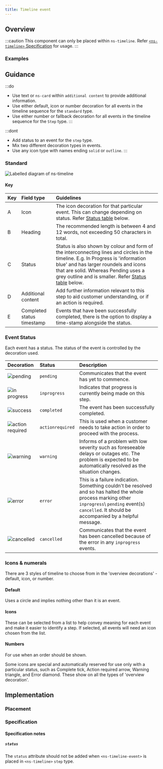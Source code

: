 ```yaml
---
title: Timeline event
---
```




## Overview

<CompDetails name={componentName} />

:::caution
This component can only be placed within `ns-timeline`. Refer [`<ns-timeline>` Specification](/components/ns-timeline#specification-slots) for usage.
:::

### Examples

<Tabs>
  <TabItem label="Standard">
    <ExampleViewer type="standard" />
  </TabItem>
  <TabItem label="Pending">
    <ExampleViewer type="pending" />
  </TabItem>
  <TabItem label="In Progress">
    <ExampleViewer type="in-progress" />
  </TabItem>  
  <TabItem label="Action Required">
    <ExampleViewer type="action-required" />
  </TabItem>
  <TabItem label="Warning">
    <ExampleViewer type="warning" />
  </TabItem>
  <TabItem label="Error">
    <ExampleViewer type="error" />
  </TabItem>
  <TabItem label="Completed">
    <ExampleViewer type="completed" />
  </TabItem>
  <TabItem label="Cancelled">
    <ExampleViewer type="cancelled" />
  </TabItem>
</Tabs>


## Guidance

:::do
- Use text or `ns-card` within `additional content` to provide additional information.
- Use either default, icon or number decoration for all events in the timeline sequence for the `standard` type.
- Use either number or fallback decoration for all events in the timeline sequence for the `Step` type.
:::

:::dont
- Add status to an event for the `step` type.
- Mix two different decoration types in events.
- Use any icon type with names ending `solid` or `outline`.
:::

### Standard

![Labelled diagram of ns-timeline](@assets/components/ns-timeline-event/guidance.webp)

#### Key

| Key | Field type | Guidelines |
| :--- | :--- | :--- |
| <span class="marker">A</span> | Icon | The icon decoration for that particular event. This can change depending on status. Refer [Status table](#event-status) below. |
| <span class="marker">B</span> | Heading | The recommended length is between 4 and 12 words, not exceeding 50 characters in total. |
| <span class="marker">C</span> | Status | Status is also shown by colour and form of the interconnecting lines and circles in the timeline. E.g. In Progress is 'information blue' and has larger roundels and icons that are solid. Whereas Pending uses a grey outline and is smaller. Refer [Status table](#event-status) below. |
| <span class="marker">D</span> | Additional content | Add further information relevant to this step to aid customer understanding, or if an action is required. |
| <span class="marker">E</span> | Completed status timestamp | Events that have been successfully completed, there is the option to display a time-stamp alongside the status. |

### Event Status

Each event has a status. The status of the event is controlled by the decoration used.

| Decoration | Status | Description |
| :--- | :------ | :------ |
| ![pending](@assets/components/ns-timeline-event/status-pending.webp)| `pending` | Communicates that the event has yet to commence. |
| ![in progress](@assets/components/ns-timeline-event/status-in-progress.webp) | `inprogress` | Indicates that progress is currently being made on this step. |
| ![success](@assets/components/ns-timeline-event/status-completed.webp) | `completed` | The event has been successfully completed. |
| ![action required](@assets/components/ns-timeline-event/status-action-required.webp) | `actionrequired` | This is used when a customer needs to take action in order to proceed with the process. |
| ![warning](@assets/components/ns-timeline-event/status-warning.webp) | `warning` | Informs of a problem with low severity such as foreseeable delays or outages etc. The problem is expected to be automatically resolved as the situation changes. |
| ![error](@assets/components/ns-timeline-event/status-error.webp) | `error` | This is a failure indication. Something couldn't be resolved and so has halted the whole process marking other `inprogress`\ `pending` event(s) `cancelled`. It should be accompanied by a helpful message. |
| ![cancelled](@assets/components/ns-timeline-event/status-cancelled.webp)| `cancelled` | Communicates that the event has been cancelled because of the error in any `inprogress` events. |


### Icons & numerals

There are 3 styles of timeline to choose from in the 'overview decorations' - default, icon, or number.

#### Default

Uses a circle and implies nothing other than it is an event.

#### Icons

These can be selected from a list to help convey meaning for each event and make it easier to identify a step. If selected, all events will need an icon chosen from the list.

#### Numbers

For use when an order should be shown.

Some icons are special and automatically reserved for use only with a particular status, such as Complete tick, Action required arrow, Warning triangle, and Error diamond. These show on all the types of 'overview decoration'.

## Implementation

### Placement

<Placement name={componentName} />

### Specification

<Specification name={componentName} />

#### Specification notes

##### `status`

The `status` attribute should not be added when `<ns-timeline-event>` is placed in `<ns-timeline>` `step` type.
